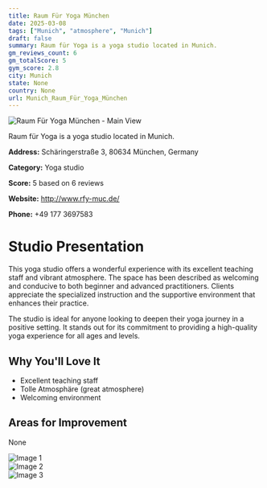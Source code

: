 ```yaml
---
title: Raum Für Yoga München
date: 2025-03-08
tags: ["Munich", "atmosphere", "Munich"]  
draft: false
summary: Raum für Yoga is a yoga studio located in Munich.
gm_reviews_count: 6
gm_totalScore: 5
gym_score: 2.8
city: Munich
state: None
country: None
url: Munich_Raum_Für_Yoga_München
---
```


<div className="aspect-[16/9] relative my-8">
  <img 
    src="https://lh5.googleusercontent.com/p/AF1QipOP221etZioojhbr-GJ6Jp3YPF82zn8237O-d_u=w1920-h1080-k-no"
    alt="Raum Für Yoga München - Main View"
    className="object-cover absolute inset-0 w-full h-full rounded-lg"
  />
</div>

Raum für Yoga is a yoga studio located in Munich.

**Address:** Schäringerstraße 3, 80634 München, Germany

**Category:** Yoga studio

**Score:** 5 based on 6 reviews

**Website:** http://www.rfy-muc.de/

**Phone:** +49 177 3697583

# Studio Presentation

This yoga studio offers a wonderful experience with its excellent teaching staff and vibrant atmosphere. The space has been described as welcoming and conducive to both beginner and advanced practitioners. Clients appreciate the specialized instruction and the supportive environment that enhances their practice.

The studio is ideal for anyone looking to deepen their yoga journey in a positive setting. It stands out for its commitment to providing a high-quality yoga experience for all ages and levels.

## Why You'll Love It

- Excellent teaching staff
- Tolle Atmosphäre (great atmosphere)
- Welcoming environment

## Areas for Improvement

None

<div className="grid grid-cols-1 xl:grid-cols-2 gap-4 my-8">
<div className="aspect-[4/3] relative"><img src="https://lh5.googleusercontent.com/p/AF1QipPiG-5ecXfP5FyxMcgahjSCI7M4AfPk_sVJnAg=w1920-h1080-k-no" alt="Image 1" className="object-cover absolute inset-0 w-full h-full rounded-lg" /></div>
<div className="aspect-[4/3] relative"><img src="https://lh5.googleusercontent.com/p/AF1QipOKTMVzmKf1jt1N6h_mJyBZ_suT1k75MEKOMTdY=w1920-h1080-k-no" alt="Image 2" className="object-cover absolute inset-0 w-full h-full rounded-lg" /></div>
<div className="aspect-[4/3] relative"><img src="https://streetviewpixels-pa.googleapis.com/v1/thumbnail?panoid=V6j638ubDsQwdRwKKAbIBw&cb_client=maps_sv.tactile.gps&w=203&h=100&yaw=307.08688&pitch=0&thumbfov=100" alt="Image 3" className="object-cover absolute inset-0 w-full h-full rounded-lg" /></div>
</div>